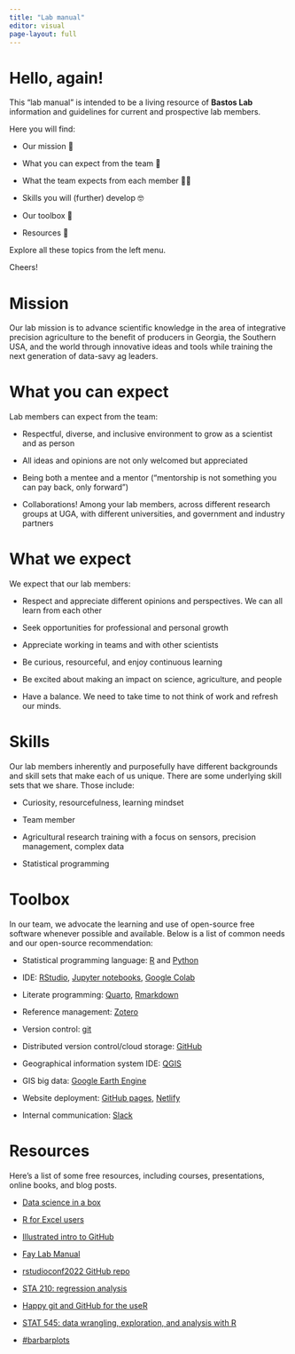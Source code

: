 ```yaml
---
title: "Lab manual"
editor: visual
page-layout: full
---
```


# Hello, again!

This "lab manual" is intended to be a living resource of **Bastos Lab** information and guidelines for current and prospective lab members.

Here you will find:

-   Our mission 🌅

-   What you can expect from the team 🤝

-   What the team expects from each member 🤜🤛

-   Skills you will (further) develop 🤓

-   Our toolbox 🧰

-   Resources 📖

Explore all these topics from the left menu.

Cheers!

# Mission

Our lab mission is to advance scientific knowledge in the area of integrative precision agriculture to the benefit of producers in Georgia, the Southern USA, and the world through innovative ideas and tools while training the next generation of data-savy ag leaders.

# What you can expect

Lab members can expect from the team:

-   Respectful, diverse, and inclusive environment to grow as a scientist and as person

-   All ideas and opinions are not only welcomed but appreciated

-   Being both a mentee and a mentor ("mentorship is not something you can pay back, only forward")

-   Collaborations! Among your lab members, across different research groups at UGA, with different universities, and government and industry partners

# What we expect

We expect that our lab members:

-   Respect and appreciate different opinions and perspectives. We can all learn from each other

-   Seek opportunities for professional and personal growth

-   Appreciate working in teams and with other scientists

-   Be curious, resourceful, and enjoy continuous learning

-   Be excited about making an impact on science, agriculture, and people

-   Have a balance. We need to take time to not think of work and refresh our minds.

# Skills

Our lab members inherently and purposefully have different backgrounds and skill sets that make each of us unique. There are some underlying skill sets that we share. Those include:

-   Curiosity, resourcefulness, learning mindset

-   Team member

-   Agricultural research training with a focus on sensors, precision management, complex data

-   Statistical programming

# Toolbox

In our team, we advocate the learning and use of open-source free software whenever possible and available. Below is a list of common needs and our open-source recommendation:

-   Statistical programming language: [R](https://www.r-project.org) and [Python](https://www.python.org)

-   IDE: [RStudio](https://www.rstudio.com/products/rstudio/download/), [Jupyter notebooks](https://jupyter.org), [Google Colab](https://colab.research.google.com)

-   Literate programming: [Quarto](https://quarto.org), [Rmarkdown](https://rmarkdown.rstudio.com)

-   Reference management: [Zotero](https://www.zotero.org)

-   Version control: [git](https://git-scm.com)

-   Distributed version control/cloud storage: [GitHub](https://github.com)

-   Geographical information system IDE: [QGIS](https://www.qgis.org/en/site/)

-   GIS big data: [Google Earth Engine](https://earthengine.google.com)

-   Website deployment: [GitHub pages](https://pages.github.com), [Netlify](https://www.netlify.com)

-   Internal communication: [Slack](https://slack.com)

# Resources

Here's a list of some free resources, including courses, presentations, online books, and blog posts.

-   [Data science in a box](https://datasciencebox.org)

-   [R for Excel users](https://rstudio-conf-2020.github.io/r-for-excel/)

-   [Illustrated intro to GitHub](https://www.openscapes.org/blog/2022/05/27/github-illustrated-series/)

-   [Fay Lab Manual](https://thefaylab.github.io/lab-manual/12-umassd-resources.html)

-   [rstudioconf2022 GitHub repo](https://github.com/rstudio/rstudio-conf/tree/master/2022)

-   [STA 210: regression analysis](https://sta210-s22.github.io/website/)

-   [Happy git and GitHub for the useR](https://happygitwithr.com)

-   [STAT 545: data wrangling, exploration, and analysis with R](https://stat545.com)

-   [#barbarplots](https://www.cedricscherer.com/slides/USGS-2021-beyond-bar-and-box-plots.pdf)
